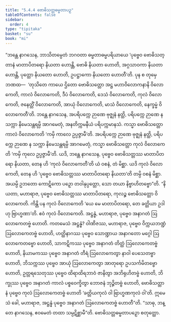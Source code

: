 ```yaml
---
title: "5.4.4 ဗောဓိသတ္တဓမ္မတာပဉှ"
tableOfContents: false
sidebar:
  order: 4
type: "tipitaka"
basket: "su"
book: "mi"
---
```



<DynamicBreadcrumb />

<Division number="153" book="mi" e="ch" v="28">

<Paragraph number="872" book="mi">
“ဘန္တေ နာဂသေန, ဘာသိတမ္ပေတံ ဘဂဝတာ ဓမ္မတာဓမ္မပရိယာယေ ‘ပုဗ္ဗေဝ ဗောဓိသတ္တာနံ မာတာပိတရော နိယတာ ဟောန္တိ, ဗောဓိ နိယတာ ဟောတိ, အဂ္ဂသာဝကာ နိယတာ ဟောန္တိ, ပုတ္တော နိယတော ဟောတိ, ဥပဋ္ဌာကော နိယတော ဟောတီ’တိ. ပုန စ တုမှေ ဘဏထ—  ‘တုသိတေ ကာယေ ဌိတော ဗောဓိသတ္တော အဋ္ဌ မဟာဝိလောကနာနိ ဝိလောကေတိ, ကာလံ ဝိလောကေတိ, ဒီပံ ဝိလောကေတိ, ဒေသံ ဝိလောကေတိ, ကုလံ ဝိလောကေတိ, ဇနေတ္တိံ ဝိလောကေတိ, အာယုံ ဝိလောကေတိ, မာသံ ဝိလောကေတိ, နေက္ခမ္မံ ဝိလောကေတီ’တိ. ဘန္တေ နာဂသေန, အပရိပက္ကေ ဉာဏေ ဗုဇ္ဈနံ နတ္ထိ, ပရိပက္ကေ ဉာဏေ န သက္ကာ နိမေသန္တရမ္ပိ အာဂမေတုံ, အနတိက္ကမနီယံ ပရိပက္ကမာနသံ. ကသ္မာ ဗောဓိသတ္တော ကာလံ ဝိလောကေတိ ‘ကမှိ ကာလေ ဥပ္ပဇ္ဇာမီ’တိ. အပရိပက္ကေ ဉာဏေ ဗုဇ္ဈနံ နတ္ထိ, ပရိပက္ကေ ဉာဏေ န သက္ကာ နိမေသန္တရမ္ပိ အာဂမေတုံ, ကသ္မာ ဗောဓိသတ္တော ကုလံ ဝိလောကေတိ ‘ကမှိ ကုလေ ဥပ္ပဇ္ဇာမီ’တိ. ယဒိ, ဘန္တေ နာဂသေန, ပုဗ္ဗေဝ ဗောဓိသတ္တဿ မာတာပိတရော နိယတာ, တေန ဟိ ‘ကုလံ ဝိလောကေတီ’တိ ယံ ဝစနံ, တံ မိစ္ဆာ. ယဒိ ကုလံ ဝိလောကေတိ, တေန ဟိ ‘ပုဗ္ဗေဝ ဗောဓိသတ္တဿ မာတာပိတရော နိယတာ’တိ တမ္ပိ ဝစနံ မိစ္ဆာ. အယမ္ပိ ဥဘတော ကောဋိကော ပဉှော တဝါနုပ္ပတ္တော, သော တယာ နိဗ္ဗာဟိတဗ္ဗော”တိ.
</Paragraph>

<Paragraph number="873" book="mi">
“နိယတာ, မဟာရာဇ, ပုဗ္ဗေဝ ဗောဓိသတ္တဿ မာတာပိတရော, ကုလဉ္စ ဗောဓိသတ္တော ဝိလောကေတိ. ကိန္တိ ပန ကုလံ ဝိလောကေတိ ‘ယေ မေ မာတာပိတရော, တေ ခတ္တိယာ ဥဒါဟု ဗြာဟ္မဏာ’တိ. ဧဝံ ကုလံ ဝိလောကေတိ.
</Paragraph>

<Paragraph number="874" book="mi">
အဋ္ဌန္နံ, မဟာရာဇ, ပုဗ္ဗေဝ အနာဂတံ ဩလောကေတဗ္ဗံ ဟောတိ. ကတမေသံ အဋ္ဌန္နံ? ဝါဏိဇဿ, မဟာရာဇ, ပုဗ္ဗေဝ ဝိက္ကယဘဏ္ဍံ ဩလောကေတဗ္ဗံ ဟောတိ, ဟတ္ထိနာဂဿ ပုဗ္ဗေဝ သောဏ္ဍာယ အနာဂတော မဂ္ဂေါ ဩလောကေတဗ္ဗော ဟောတိ, သာကဋိကဿ ပုဗ္ဗေဝ အနာဂတံ တိတ္ထံ ဩလောကေတဗ္ဗံ ဟောတိ, နိယာမကဿ ပုဗ္ဗေဝ အနာဂတံ တီရံ ဩလောကေတွာ နာဝါ ပေသေတဗ္ဗာ ဟောတိ, ဘိသက္ကဿ ပုဗ္ဗေဝ အာယုံ ဩလောကေတွာ အာတုရော ဥပသင်္ကမိတဗ္ဗော ဟောတိ, ဥတ္တရသေတုဿ ပုဗ္ဗေဝ ထိရာထိရဘာဝံ ဇာနိတွာ အဘိရုဟိတဗ္ဗံ ဟောတိ, ဘိက္ခုဿ ပုဗ္ဗေဝ အနာဂတံ ကာလံ ပစ္စဝေက္ခိတွာ ဘောဇနံ ဘုဉ္ဇိတဗ္ဗံ ဟောတိ, ဗောဓိသတ္တာနံ ပုဗ္ဗေဝ ကုလံ ဩလောကေတဗ္ဗံ ဟောတိ ‘ခတ္တိယကုလံ ဝါ ဗြာဟ္မဏကုလံ ဝါ’တိ. ဣမေသံ ခေါ, မဟာရာဇ, အဋ္ဌန္နံ ပုဗ္ဗေဝ အနာဂတံ ဩလောကေတဗ္ဗံ ဟောတီ”တိ. “သာဓု, ဘန္တေ နာဂသေန, ဧဝမေတံ တထာ သမ္ပဋိစ္ဆာမီ”တိ.

</Paragraph>
</Division>

<Paragraph number="875" type="center" book="mi">
ဗောဓိသတ္တဓမ္မတာပဉှော စတုတ္ထော.
</Paragraph>